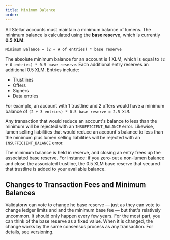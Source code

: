 ```yaml
---
title: Minimum Balance
order:
---
```



All Stellar accounts must maintain a minimum balance of lumens. The minimum balance is calculated using the **base reserve,** which is currently **0.5 XLM**:

<CodeExample>

```
Minimum Balance = (2 + # of entries) * base reserve
```

</CodeExample>

The absolute minimum balance for an account is 1 XLM, which is equal to `(2 + 0 entries) * 0.5 base reserve`. Each additional entry reserves an additional 0.5 XLM. Entries include:

- Trustlines
- Offers
- Signers
- Data entries

For example, an account with 1 trustline and 2 offers would have a minimum balance of `(2 + 3 entries) * 0.5 base reserve = 2.5 XLM`.

Any transaction that would reduce an account's balance to less than the minimum will be rejected with an `INSUFFICIENT_BALANCE` error. Likewise, lumen selling liabilities that would reduce an account's balance to less than the minimum plus lumen selling liabilities will be rejected with an `INSUFFICIENT_BALANCE` error.

The minimum balance is held in reserve, and closing an entry frees up the associated base reserve. For instance: if you zero-out a non-lumen balance and close the associated trustline, the 0.5 XLM base reserve that secured that trustline is added to your available balance.

## Changes to Transaction Fees and Minimum Balances

Validatorw can vote to change he base reserve — just as they can vote to change ledger limits and and the minimum base fee — but that's relatively uncommon. It should only happen every few years. For the most part, you can think of the base reserve as a fixed value. When it is changed, the change works by the same consensus process as any transaction. For details, see [versioning](./versioning.mdx).
